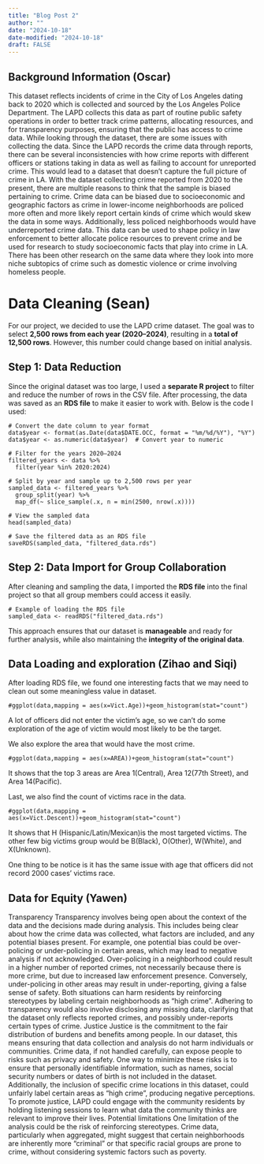 ```yaml
---
title: "Blog Post 2"
author: ""
date: "2024-10-18"
date-modified: "2024-10-18"
draft: FALSE
---
```


## Background Information (Oscar)

This dataset reflects incidents of crime in the City of Los Angeles dating back to 2020 which is collected and sourced by the Los Angeles Police Department. The LAPD collects this data as part of routine public safety operations in order to better track crime patterns, allocating resources, and for transparency purposes, ensuring that the public has access to crime data. While looking through the dataset, there are some issues with collecting the data. Since the LAPD records the crime data through reports, there can be several inconsistencies with how crime reports with different officers or stations taking in data as well as failing to account for unreported crime. This would lead to a dataset that doesn’t capture the full picture of crime in LA. With the dataset collecting crime reported from 2020 to the present, there are multiple reasons to think that the sample is biased pertaining to crime. Crime data can be biased due to socioeconomic and geographic factors as crime in lower-income neighborhoods are policed more often and more likely report certain kinds of crime which would skew the data in some ways. Additionally, less policed neighborhoods would have underreported crime data. This data can be used to shape policy in law enforcement to better allocate police resources to prevent crime and be used for research to study socioeconomic facts that play into crime in LA. There has been other research on the same data where they look into more niche subtopics of crime such as domestic violence or crime involving homeless people.


# Data Cleaning (Sean)

For our project, we decided to use the LAPD crime dataset. The goal was to select **2,500 rows from each year (2020–2024)**, resulting in a **total of 12,500 rows**. However, this number could change based on initial analysis.

## Step 1: Data Reduction  
Since the original dataset was too large, I used a **separate R project** to filter and reduce the number of rows in the CSV file. After processing, the data was saved as an **RDS file** to make it easier to work with. Below is the code I used:

    # Convert the date column to year format
    data$year <- format(as.Date(data$DATE.OCC, format = "%m/%d/%Y"), "%Y")
    data$year <- as.numeric(data$year)  # Convert year to numeric

    # Filter for the years 2020–2024
    filtered_years <- data %>%
      filter(year %in% 2020:2024)

    # Split by year and sample up to 2,500 rows per year
    sampled_data <- filtered_years %>%
      group_split(year) %>%
      map_df(~ slice_sample(.x, n = min(2500, nrow(.x))))

    # View the sampled data
    head(sampled_data)

    # Save the filtered data as an RDS file
    saveRDS(sampled_data, "filtered_data.rds")

## Step 2: Data Import for Group Collaboration

After cleaning and sampling the data, I imported the **RDS file** into the final project so that all group members could access it easily.

    # Example of loading the RDS file
    sampled_data <- readRDS("filtered_data.rds")

This approach ensures that our dataset is **manageable** and ready for further analysis, while also maintaining the **integrity of the original data**. 

## Data Loading and exploration (Zihao and Siqi)
After loading RDS file, we found one interesting facts that we may need to clean out some meaningless value in dataset.

    #ggplot(data,mapping = aes(x=Vict.Age))+geom_histogram(stat="count")

A lot of officers did not enter the victim's age, so we can't do some exploration of the age of victim would most likely to be the target.

We also explore the area that would have the most crime. 

    #ggplot(data,mapping = aes(x=AREA))+geom_histogram(stat="count")
    
It shows that the top 3 areas are Area 1(Central), Area 12(77th Street), and Area 14(Pacific).

Last, we also find the count of victims race in the data. 

    #ggplot(data,mapping = aes(x=Vict.Descent))+geom_histogram(stat="count")
  
It shows that H (Hispanic/Latin/Mexican)is the most targeted victims. The other few big victims group would be B(Black), O(Other), W(White), and X(Unknown).

One thing to be notice is it has the same issue with age that officers did not record 2000 cases' victims race. 


## Data for Equity (Yawen)

Transparency
Transparency involves being open about the context of the data and the decisions made during analysis. This includes being clear about how the crime data was collected, what factors are included, and any potential biases present. For example, one potential bias could be over-policing or under-policing in certain areas, which may lead to negative analysis if not acknowledged. Over-policing in a neighborhood could result in a higher number of reported crimes, not necessarily because there is more crime, but due to increased law enforcement presence. Conversely, under-policing in other areas may result in under-reporting, giving a false sense of safety. Both situations can harm residents by reinforcing stereotypes by labeling certain neighborhoods as “high crime”. Adhering to transparency would also involve disclosing any missing data, clarifying that the dataset only reflects reported crimes, and possibly under-reports certain types of crime. 
Justice 
Justice is the commitment to the fair distribution of burdens and benefits among people. In our dataset, this means ensuring that data collection and analysis do not harm individuals or communities. Crime data, if not handled carefully, can expose people to risks such as privacy and safety. One way to minimize these risks is to ensure that personally identifiable information, such as names, social security numbers or dates of birth is not included in the dataset. 
Additionally, the inclusion of specific crime locations in this dataset, could unfairly label certain areas as “high crime”, producing negative perceptions. To promote justice, LAPD could engage with the community residents by holding listening sessions to learn what data the community thinks are relevant to improve their lives. 
Potential limitations 
One limitation of the analysis could be the risk of reinforcing stereotypes. Crime data, particularly when aggregated, might suggest that certain neighborhoods are inherently more “criminal” or that specific racial groups are prone to crime, without considering systemic factors such as poverty. 



